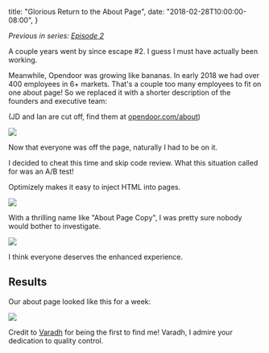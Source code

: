   title: "Glorious Return to the About Page",
  date: "2018-02-28T10:00:00-08:00",
}

*Previous in series: [Episode 2](/escape-the-about-page-2)*

A couple years went by since escape #2. I guess I must have actually been
working.

Meanwhile, Opendoor was growing like bananas. In early 2018 we had over 400
employees in 6+ markets. That's a couple too many employees to fit on one about
page! So we replaced it with a shorter description of the founders and
executive team:

(JD and Ian are cut off, find them at
[opendoor.com/about](https://www.opendoor.com/about))

<img class="more-padded shadow" src="/static/img/meet-founders.png" />

Now that everyone was off the page, naturally I had to be on it.

I decided to cheat this time and skip code review. What this situation called
for was an A/B test!

Optimizely makes it easy to inject HTML into pages.

<img class="more-padded shadow" src="/static/img/ab-1.png" />

With a thrilling name like "About Page Copy", I was pretty sure nobody would
bother to investigate.

<img class="more-padded shadow" src="/static/img/ab-2.png" />

I think everyone deserves the enhanced experience.

## Results

Our about page looked like this for a week:

<img class="padded shadow" src="/static/img/return-to-about.png" />

Credit to [Varadh](https://twitter.com/varadhjain) for being the first to find
me! Varadh, I admire your dedication to quality control.
